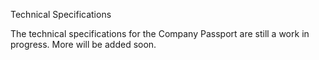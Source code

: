 
<Kicker variant="accent">Technical Specifications</Kicker>
<Title size="large" variant="primary">
  Introduction
</Title>

<Callout variant="primary">

The technical specifications for the Company Passport are still a work in progress. More will be added soon.

</Callout>
